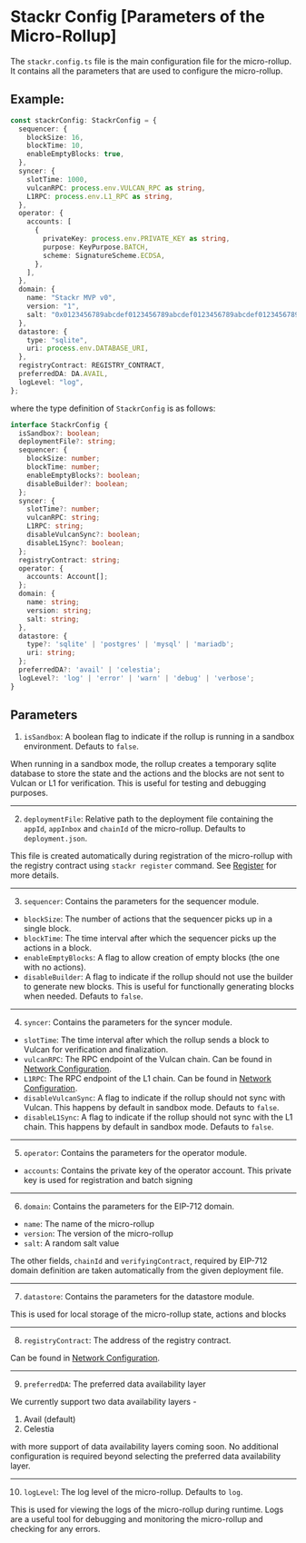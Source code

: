 # Stackr Config [Parameters of the Micro-Rollup]

The `stackr.config.ts` file is the main configuration file for the micro-rollup. It contains all the parameters that are used to configure the micro-rollup.

## Example:

```ts [stackr.config.ts]
const stackrConfig: StackrConfig = {
  sequencer: {
    blockSize: 16,
    blockTime: 10,
    enableEmptyBlocks: true,
  },
  syncer: {
    slotTime: 1000,
    vulcanRPC: process.env.VULCAN_RPC as string,
    L1RPC: process.env.L1_RPC as string,
  },
  operator: {
    accounts: [
      {
        privateKey: process.env.PRIVATE_KEY as string,
        purpose: KeyPurpose.BATCH,
        scheme: SignatureScheme.ECDSA,
      },
    ],
  },
  domain: {
    name: "Stackr MVP v0",
    version: "1",
    salt: "0x0123456789abcdef0123456789abcdef0123456789abcdef0123456789abcdef",
  },
  datastore: {
    type: "sqlite",
    uri: process.env.DATABASE_URI,
  },
  registryContract: REGISTRY_CONTRACT,
  preferredDA: DA.AVAIL,
  logLevel: "log",
};
```

where the type definition of `StackrConfig` is as follows:

```ts
interface StackrConfig {
  isSandbox?: boolean;
  deploymentFile?: string;
  sequencer: {
    blockSize: number;
    blockTime: number;
    enableEmptyBlocks?: boolean;
    disableBuilder?: boolean;
  };
  syncer: {
    slotTime?: number;
    vulcanRPC: string;
    L1RPC: string;
    disableVulcanSync?: boolean;
    disableL1Sync?: boolean;
  };
  registryContract: string;
  operator: {
    accounts: Account[];
  };
  domain: {
    name: string;
    version: string;
    salt: string;
  },
  datastore: {
    type?: 'sqlite' | 'postgres' | 'mysql' | 'mariadb';
    uri: string;
  };
  preferredDA?: 'avail' | 'celestia';
  logLevel?: 'log' | 'error' | 'warn' | 'debug' | 'verbose';
}
```

## Parameters

1. `isSandbox`: A boolean flag to indicate if the rollup is running in a sandbox environment. Defauts to `false`.

When running in a sandbox mode, the rollup creates a temporary sqlite database to store the state and the actions and the blocks are not sent to Vulcan or L1 for verification.
This is useful for testing and debugging purposes.

---

2. `deploymentFile`: Relative path to the deployment file containing the `appId`, `appInbox` and `chainId` of the micro-rollup. Defaults to `deployment.json`.

This file is created automatically during registration of the micro-rollup with the registry contract using `stackr register` command. See [Register](/build/cli/register) for more details.

---

3. `sequencer`: Contains the parameters for the sequencer module.

- `blockSize`: The number of actions that the sequencer picks up in a single block.
- `blockTime`: The time interval after which the sequencer picks up the actions in a block.
- `enableEmptyBlocks`: A flag to allow creation of empty blocks (the one with no actions).
- `disableBuilder`: A flag to indicate if the rollup should not use the builder to generate new blocks. This is useful for functionally generating blocks when needed. Defauts to `false`.

---

4. `syncer`: Contains the parameters for the syncer module.

- `slotTime`: The time interval after which the rollup sends a block to Vulcan for verification and finalization.
- `vulcanRPC`: The RPC endpoint of the Vulcan chain. Can be found in [Network Configuration](/build/references/providers-and-rpc).
- `L1RPC`: The RPC endpoint of the L1 chain. Can be found in [Network Configuration](/build/references/providers-and-rpc).
- `disableVulcanSync`: A flag to indicate if the rollup should not sync with Vulcan. This happens by default in sandbox mode. Defauts to `false`.
- `disableL1Sync`: A flag to indicate if the rollup should not sync with the L1 chain. This happens by default in sandbox mode. Defauts to `false`.

---

5. `operator`: Contains the parameters for the operator module.

- `accounts`: Contains the private key of the operator account. This private key is used for registration and batch signing

---

6. `domain`: Contains the parameters for the EIP-712 domain.

- `name`: The name of the micro-rollup
- `version`: The version of the micro-rollup
- `salt`: A random salt value

The other fields, `chainId` and `verifyingContract`, required by EIP-712 domain definition are taken automatically from the given deployment file.

---

7. `datastore`: Contains the parameters for the datastore module.

This is used for local storage of the micro-rollup state, actions and blocks

---

8. `registryContract`: The address of the registry contract.

Can be found in [Network Configuration](/build/references/providers-and-rpc).

---

9. `preferredDA`: The preferred data availability layer

We currently support two data availability layers -

1. Avail (default)
2. Celestia

with more support of data availability layers coming soon. No additional configuration is required beyond selecting the preferred data availability layer.

---

10. `logLevel`: The log level of the micro-rollup. Defaults to `log`.

This is used for viewing the logs of the micro-rollup during runtime. Logs are a useful tool for debugging and monitoring the micro-rollup and checking for any errors.
